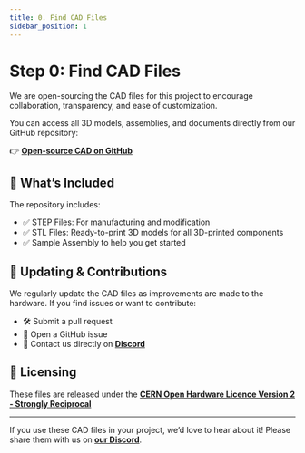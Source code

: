 ```yaml
---
title: 0. Find CAD Files
sidebar_position: 1
---
```


# Step 0: Find CAD Files

We are open-sourcing the CAD files for this project to encourage collaboration, transparency, and ease of customization.

You can access all 3D models, assemblies, and documents directly from our GitHub repository:

👉 **[Open-source CAD on GitHub](https://github.com/enactic/openarm_hardware)**

## 📁 What’s Included

The repository includes:

- ✅ STEP Files: For manufacturing and modification
- ✅ STL Files: Ready-to-print 3D models for all 3D-printed components
- ✅ Sample Assembly to help you get started

## 🔄 Updating & Contributions

We regularly update the CAD files as improvements are made to the hardware.
If you find issues or want to contribute:

- 🛠 Submit a pull request
- 💬 Open a GitHub issue 
- 📧 Contact us directly on **[Discord](https://discord.gg/tpnKxHuJY3)**

## 📌 Licensing

These files are released under the **[CERN Open Hardware Licence Version 2 - Strongly Reciprocal](https://github.com/enactic/openarm_hardware/blob/main/LICENSE.txt)**

---

If you use these CAD files in your project, we’d love to hear about it! Please share them with us on **[our Discord](https://discord.gg/tpnKxHuJY3)**.
